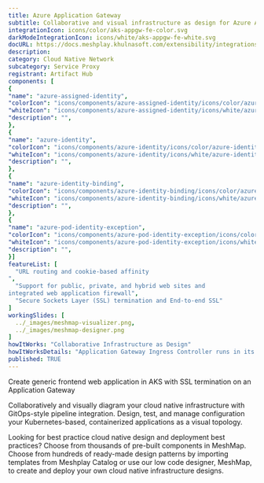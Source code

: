 ```yaml
---
title: Azure Application Gateway 
subtitle: Collaborative and visual infrastructure as design for Azure Application Gateway 
integrationIcon: icons/color/aks-appgw-fe-color.svg
darkModeIntegrationIcon: icons/white/aks-appgw-fe-white.svg
docURL: https://docs.meshplay.khulnasoft.com/extensibility/integrations/aks-appgw-fe
description: 
category: Cloud Native Network
subcategory: Service Proxy
registrant: Artifact Hub
components: [
{
"name": "azure-assigned-identity",
"colorIcon": "icons/components/azure-assigned-identity/icons/color/azure-assigned-identity-color.svg",
"whiteIcon": "icons/components/azure-assigned-identity/icons/white/azure-assigned-identity-white.svg",
"description": "",
},
{
"name": "azure-identity",
"colorIcon": "icons/components/azure-identity/icons/color/azure-identity-color.svg",
"whiteIcon": "icons/components/azure-identity/icons/white/azure-identity-white.svg",
"description": "",
},
{
"name": "azure-identity-binding",
"colorIcon": "icons/components/azure-identity-binding/icons/color/azure-identity-binding-color.svg",
"whiteIcon": "icons/components/azure-identity-binding/icons/white/azure-identity-binding-white.svg",
"description": "",
},
{
"name": "azure-pod-identity-exception",
"colorIcon": "icons/components/azure-pod-identity-exception/icons/color/azure-pod-identity-exception-color.svg",
"whiteIcon": "icons/components/azure-pod-identity-exception/icons/white/azure-pod-identity-exception-white.svg",
"description": "",
}]
featureList: [
  "URL routing and cookie-based affinity
",
  "Support for public, private, and hybrid web sites and 
integrated web application firewall",
  "Secure Sockets Layer (SSL) termination and End-to-end SSL"
]
workingSlides: [
  ../_images/meshmap-visualizer.png,
  ../_images/meshmap-designer.png
]
howItWorks: "Collaborative Infrastructure as Design"
howItWorksDetails: "Application Gateway Ingress Controller runs in its own pod on the customer’s AKS. Ingress Controller monitors a subset of Kubernetes’ resources for changes. The state of the AKS cluster is translated to Application Gateway specific configuration and applied to the Azure Resource Manager. The continuous re-configuration of Application Gateway ensures uninterrupted flow of traffic to AKS’ services. The diagram below illustrates the flow of state and configuration changes from the Kubernetes API, via Application Gateway Ingress Controller, to Resource Manager and then Application Gateway."
published: TRUE
---
```

<p>
Create generic frontend web application in AKS with SSL termination on an Application Gateway
</p>
<p>
    Collaboratively and visually diagram your cloud native infrastructure with GitOps-style pipeline integration. Design, test, and manage configuration your Kubernetes-based, containerized applications as a visual topology.
</p>
<p>
    Looking for best practice cloud native design and deployment best practices? Choose from thousands of pre-built components in MeshMap. Choose from hundreds of ready-made design patterns by importing templates from Meshplay Catalog or use our low code designer, MeshMap, to create and deploy your own cloud native infrastructure designs.
</p>
